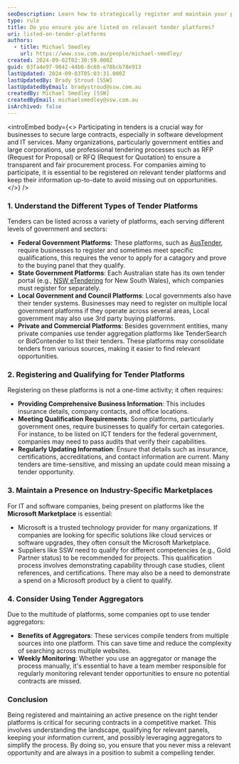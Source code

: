 ```yaml
---
seoDescription: Learn how to strategically register and maintain your presence on various tender platforms to maximize your chances of winning tenders.
type: rule
title: Do you ensure you are listed on relevant tender platforms?
uri: listed-on-tender-platforms
authors:
  - title: Michael Smedley
    url: https://www.ssw.com.au/people/michael-smedley/
created: 2024-09-02T02:30:59.000Z
guid: 03fa4e97-9842-44b6-8c68-e78bcb78e913
lastUpdated: 2024-09-03T05:03:31.000Z
lastUpdatedBy: Brady Stroud [SSW]
lastUpdatedByEmail: bradystroud@ssw.com.au
createdBy: Michael Smedley [SSW]
createdByEmail: michaelsmedley@ssw.com.au
isArchived: false
---
```


<introEmbed
  body={<>
Participating in tenders is a crucial way for businesses to secure large contracts, especially in software development and IT services. Many organizations, particularly government entities and large corporations, use professional tendering processes such as RFP (Request for Proposal) or RFQ (Request for Quotation) to ensure a transparent and fair procurement process. For companies aiming to participate, it is essential to be registered on relevant tender platforms and keep their information up-to-date to avoid missing out on opportunities.
  </>}
/>
### 1. Understand the Different Types of Tender Platforms

Tenders can be listed across a variety of platforms, each serving different levels of government and sectors:

* **Federal Government Platforms**: These platforms, such as [AusTender](https://www.tenders.gov.au/), require businesses to register and sometimes meet specific qualifications, this requires the venor to apply for a catagory and prove to the buying panel that they qualify.
* **State Government Platforms**: Each Australian state has its own tender portal (e.g., [NSW eTendering](https://tenders.nsw.gov.au/) for New South Wales), which companies must register for separately.
* **Local Government and Council Platforms**: Local governments also have their tender systems. Businesses may need to register on multiple local government platforms if they operate across several areas, Local government may also use 3rd party buying platforms.
* **Private and Commercial Platforms**: Besides government entities, many private companies use tender aggregation platforms like TenderSearch or BidContender to list their tenders. These platforms may consolidate tenders from various sources, making it easier to find relevant opportunities.

### 2. Registering and Qualifying for Tender Platforms

Registering on these platforms is not a one-time activity; it often requires:
* **Providing Comprehensive Business Information**: This includes insurance details, company contacts, and office locations.
* **Meeting Qualification Requirements**: Some platforms, particularly government ones, require businesses to qualify for certain categories. For instance, to be listed on ICT tenders for the federal government, companies may need to pass audits that verify their capabilities.
* **Regularly Updating Information**: Ensure that details such as insurance, certifications, accreditations, and contact information are current. Many tenders are time-sensitive, and missing an update could mean missing a tender opportunity.

### 3. Maintain a Presence on Industry-Specific Marketplaces

For IT and software companies, being present on platforms like the **Microsoft Marketplace** is essential:
* Microsoft is a trusted technology provider for many organizations. If companies are looking for specific solutions like cloud services or software upgrades, they often consult the Microsoft Marketplace.
* Suppliers like SSW need to qualify for different competencies (e.g., Gold Partner status) to be recommended for projects. This qualification process involves demonstrating capability through case studies, client references, and certifications. There may also be a need to demonstrate a spend on a Microsoft product by a client to qualify.

### 4. Consider Using Tender Aggregators

Due to the multitude of platforms, some companies opt to use tender aggregators:
* **Benefits of Aggregators**: These services compile tenders from multiple sources into one platform. This can save time and reduce the complexity of searching across multiple websites.
* **Weekly Monitoring**: Whether you use an aggregator or manage the process manually, it's essential to have a team member responsible for regularly monitoring relevant tender opportunities to ensure no potential contracts are missed.

### Conclusion

Being registered and maintaining an active presence on the right tender platforms is critical for securing contracts in a competitive market. This involves understanding the landscape, qualifying for relevant panels, keeping your information current, and possibly leveraging aggregators to simplify the process. By doing so, you ensure that you never miss a relevant opportunity and are always in a position to submit a compelling tender.
